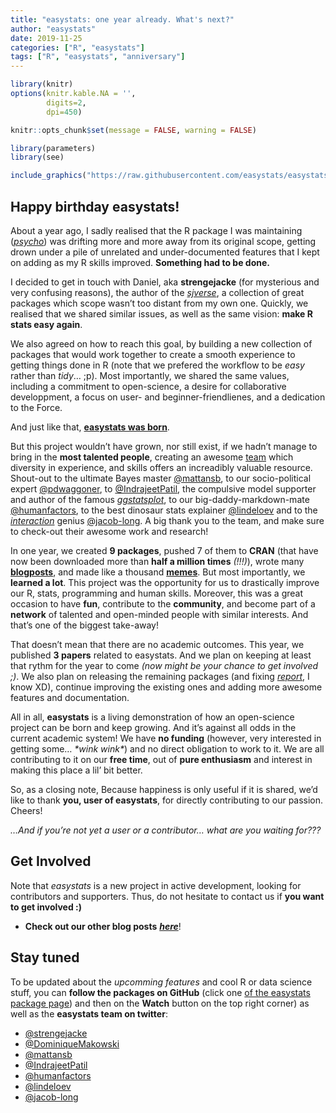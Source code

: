 ```yaml
---
title: "easystats: one year already. What's next?"
author: "easystats"
date: 2019-11-25
categories: ["R", "easystats"]
tags: ["R", "easystats", "anniversary"]
---
```



```r
library(knitr)
options(knitr.kable.NA = '',
        digits=2,
        dpi=450)

knitr::opts_chunk$set(message = FALSE, warning = FALSE)

library(parameters)
library(see)
```

```r
include_graphics("https://raw.githubusercontent.com/easystats/easystats/master/man/figures/logo.png")
```

## Happy birthday easystats!


About a year ago, I sadly realised that the R package I was maintaining ([*psycho*](https://github.com/neuropsychology/psycho.R)) was drifting more and more away from its original scope, getting drown under a pile of unrelated and under-documented features that I kept on adding as my R skills improved. **Something had to be done.**


I decided to get in touch with Daniel, aka **strengejacke** (for mysterious and very confusing reasons), the author of the [*sjverse*](https://github.com/strengejacke), a collection of great packages which scope wasn't too distant from my own one. Quickly, we realised that we shared similar issues, as well as the same vision: **make R stats easy again**.

We also agreed on how to reach this goal, by building a new collection of packages that would work together to create a smooth experience to getting things done in R (note that we prefered the workflow to be *easy* rather than *tidy*... ;p). Most importantly, we shared the same values, including a commitment to open-science, a desire for collaborative developpment, a focus on user- and beginner-friendlienes, and a dedication to the Force.

And just like that, [**easystats was born**](https://github.com/orgs/easystats/).


But this project wouldn't have grown, nor still exist, if we hadn't manage to bring in the **most talented people**, creating an awesome [team](https://github.com/orgs/easystats/people) which diversity in experience, and skills offers an increadibly valuable resource. Shout-out to the ultimate Bayes master [@mattansb](https://github.com/mattansb), to our socio-political expert [@pdwaggoner](https://github.com/pdwaggoner), to [@IndrajeetPatil](https://twitter.com/patilindrajeets), the compulsive model supporter and author of the famous [*ggstatsplot*](https://github.com/IndrajeetPatil/ggstatsplot), to our big-daddy-markdown-mate [@humanfactors](https://twitter.com/humanfactorsio), to the best dinosaur stats explainer  [@lindeloev](https://twitter.com/jonaslindeloev) and to the [*interaction*](https://github.com/jacob-long/interactions) genius [@jacob-long](https://twitter.com/jacobandrewlong). A big thank you to the team, and make sure to check-out their awesome work and research!


In one year, we created **9 packages**, pushed 7 of them to **CRAN** (that have now been downloaded more than **half a million times** *(!!!)*), wrote many [**blogposts**](https://easystats.github.io/blog/posts/), and made like a thousand [**memes**](https://raw.githubusercontent.com/easystats/easystats/master/man/figures/misc/notthememe.jpg). But most importantly, we **learned a lot**. This project was the opportunity for us to drastically improve our R, stats, programming and human skills. Moreover, this was a great occasion to have **fun**, contribute to the **community**, and become part of a **network** of talented and open-minded people with similar interests. And that's one of the biggest take-away!

That doesn't mean that there are no academic outcomes. This year, we published **3 papers** related to easystats. And we plan on keeping at least that rythm for the year to come *(now might be your chance to get involved ;)*. We also plan on releasing the remaining packages (and fixing [*report*](https://github.com/easystats/report), I know XD), continue improving the existing ones and adding more awesome features and documentation.

All in all, **easystats** is a living demonstration of how an open-science project can be born and keep growing. And it's against all odds in the current academic system! We have **no funding** (however, very interested in getting some... *\*wink wink\**) and no direct obligation to work to it. We are all contributing to it on our **free time**, out of **pure enthusiasm** and interest in making this place a lil' bit better. 

So, as a closing note, Because happiness is only useful if it is shared, we'd like to thank **you, user of easystats**, for directly contributing to our passion. Cheers!

*...And if you're not yet a user or a contributor... what are you waiting for???*


## Get Involved

Note that *easystats* is a new project in active development, looking for contributors and supporters. Thus, do not hesitate to contact us if **you want to get involved :)**

- **Check out our other blog posts** [***here***](https://easystats.github.io/blog/posts/)!

## Stay tuned 

To be updated about the *upcomming features* and cool R or data science stuff, you can **follow the packages on GitHub** (click one [of the easystats package page](https://github.com/easystats)) and then on the **Watch** button on the top right corner) as well as the **easystats team on twitter**:

- [@strengejacke](https://twitter.com/strengejacke)
- [@DominiqueMakowski](https://twitter.com/Dom_Makowski)
- [@mattansb](https://twitter.com/mattansb)
- [@IndrajeetPatil](https://twitter.com/patilindrajeets)
- [@humanfactors](https://twitter.com/humanfactorsio)
- [@lindeloev](https://twitter.com/jonaslindeloev)
- [@jacob-long](https://twitter.com/jacobandrewlong)
